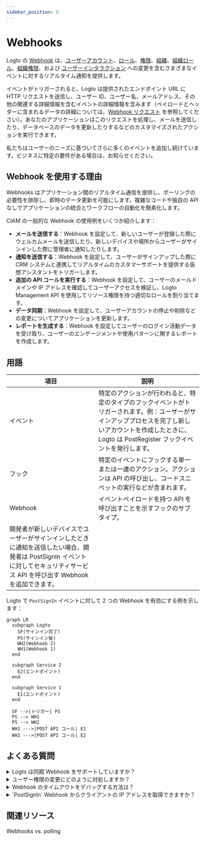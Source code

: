 ```yaml
---
sidebar_position: 5
---
```


# Webhooks

Logto の [Webhook](https://auth.wiki/webhook) は、[ユーザーアカウント](/user-management/user-data)、[ロール](/authorization/role-based-access-control#roles)、[権限](/authorization/role-based-access-control#permissionsscopes)、[組織](/organizations/organization-data)、[組織ロール](/authorization/organization-template#organization-role)、[組織権限](/authorization/organization-template#organization-permission)、および [ユーザーインタラクション](/end-user-flows) への変更を含むさまざまなイベントに対するリアルタイム通知を提供します。

イベントがトリガーされると、Logto は提供されたエンドポイント URL に HTTP リクエストを送信し、ユーザー ID、ユーザー名、メールアドレス、その他の関連する詳細情報を含むイベントの詳細情報を含みます（ペイロードとヘッダーに含まれるデータの詳細については、[Webhook リクエスト](/developers/webhooks/webhooks-request) を参照してください）。あなたのアプリケーションはこのリクエストを処理し、メールを送信したり、データベースのデータを更新したりするなどのカスタマイズされたアクションを実行できます。

私たちはユーザーのニーズに基づいてさらに多くのイベントを追加し続けています。ビジネスに特定の要件がある場合は、お知らせください。

## Webhook を使用する理由

Webhooks はアプリケーション間のリアルタイム通信を提供し、ポーリングの必要性を排除し、即時のデータ更新を可能にします。複雑なコードや独自の API なしでアプリケーションの統合とワークフローの自動化を簡素化します。

CIAM の一般的な Webhook の使用例をいくつか紹介します：

- **メールを送信する**：Webhook を設定して、新しいユーザーが登録した際にウェルカムメールを送信したり、新しいデバイスや場所からユーザーがサインインした際に管理者に通知したりします。
- **通知を送信する**：Webhook を設定して、ユーザーがサインアップした際に CRM システムと連携してリアルタイムのカスタマーサポートを提供する仮想アシスタントをトリガーします。
- **追加の API コールを実行する**：Webhook を設定して、ユーザーのメールドメインや IP アドレスを確認してユーザーアクセスを検証し、Logto Management API を使用してリソース権限を持つ適切なロールを割り当てます。
- **データ同期**：Webhook を設定して、ユーザーアカウントの停止や削除などの変更についてアプリケーションを更新します。
- **レポートを生成する**：Webhook を設定してユーザーのログイン活動データを受け取り、ユーザーのエンゲージメントや使用パターンに関するレポートを作成します。

## 用語

| 項目                                                                                                                                                                         | 説明                                                                                                                                                                                                         |
| ---------------------------------------------------------------------------------------------------------------------------------------------------------------------------- | ------------------------------------------------------------------------------------------------------------------------------------------------------------------------------------------------------------ |
| イベント                                                                                                                                                                     | 特定のアクションが行われると、特定のタイプのフックイベントがトリガーされます。例：ユーザーがサインアッププロセスを完了し新しいアカウントを作成したときに、Logto は PostRegister フックイベントを発行します。 |
| フック                                                                                                                                                                       | 特定のイベントにフックする単一または一連のアクション。アクションは API の呼び出し、コードスニペットの実行などが含まれます。                                                                                  |
| Webhook                                                                                                                                                                      | イベントペイロードを持つ API を呼び出すことを示すフックのサブタイプ。                                                                                                                                        |
| 開発者が新しいデバイスでユーザーがサインインしたときに通知を送信したい場合、開発者は PostSignIn イベントに対してセキュリティサービス API を呼び出す Webhook を追加できます。 |

Logto で `PostSignIn` イベントに対して 2 つの Webhook を有効にする例を示します：

```mermaid
graph LR
  subgraph Logto
    SF(サインイン完了)
    PS(サインイン後)
    WH2(Webhook 2)
    WH1(Webhook 1)
  end

  subgraph Service 2
    E2(エンドポイント)
  end

  subgraph Service 1
    E1(エンドポイント)
  end

  SF -->|トリガー| PS
  PS --> WH1
  PS --> WH2
  WH1 --->|POST API コール| E1
  WH2 --->|POST API コール| E2

```

## よくある質問

<details>
<summary>Logto は同期 Webhook をサポートしていますか？</summary>

同期 Webhook はユーザーのサインインフローをスムーズにするかもしれませんが、現時点ではサポートしていません（将来的にはサポート予定です）。したがって、同期 Webhook に依存するシナリオは現在すべて異なる回避策が必要です。質問がある場合は、お気軽にお問い合わせください。

</details>

<details>
<summary>ユーザー権限の変更にどのように対処しますか？</summary>

[ユーザー権限の変更を管理する](/authorization/role-based-access-control/protect-api-resources-with-rbac/#optional-handle-user-permission-change) ガイドを参照してください。

</details>

<details>
<summary>Webhook のタイムアウトをデバッグする方法は？</summary>

Webhook を受信するエンドポイントは、Webhook が正常に受信されたことを Logto に知らせるために、できるだけ早く 2xx 応答を返す必要があります。異なるユーザーが Webhook に対して非常に異なる処理ロジックを持っているため、過度に複雑なタスクは数秒かかることがあり、Logto Webhook がタイムアウトする原因となることがあります。ベストプラクティスは独自のイベントキューを維持することです。Logto Webhook を受信したら、イベントをキューに挿入し、Logto に 2xx 応答を返します。その後、独自のワーカーがキュー内のタスクを段階的に処理します。ワーカーがエラーに遭遇した場合は、独自のサーバーで処理します。

</details>

<details>
<summary>`PostSignIn` Webhook からクライアントの IP アドレスを取得できますか？</summary>

はい、Webhook ペイロードで IP アドレス、ユーザーエージェントなどを取得できます。現在サポートされていない情報が必要な場合は、GitHub の issue で機能リクエストを作成するか、お問い合わせください。

</details>

## 関連リソース

<Url href="https://blog.logto.io/webhooks-vs-polling">Webhooks vs. polling</Url>
